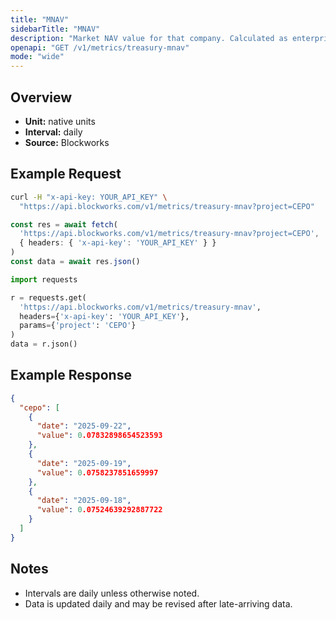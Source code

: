 ```yaml
---
title: "MNAV"
sidebarTitle: "MNAV"
description: "Market NAV value for that company. Calculated as enterprise value / NAV"
openapi: "GET /v1/metrics/treasury-mnav"
mode: "wide"
---
```


## Overview

- **Unit:** native units
- **Interval:** daily
- **Source:** Blockworks

## Example Request

<CodeGroup>

```bash cURL
curl -H "x-api-key: YOUR_API_KEY" \
  "https://api.blockworks.com/v1/metrics/treasury-mnav?project=CEPO"
```

```typescript TypeScript
const res = await fetch(
  'https://api.blockworks.com/v1/metrics/treasury-mnav?project=CEPO',
  { headers: { 'x-api-key': 'YOUR_API_KEY' } }
)
const data = await res.json()
```

```python Python
import requests

r = requests.get(
  'https://api.blockworks.com/v1/metrics/treasury-mnav',
  headers={'x-api-key': 'YOUR_API_KEY'},
  params={'project': 'CEPO'}
)
data = r.json()
```

</CodeGroup>

## Example Response

```json
{
  "cepo": [
    {
      "date": "2025-09-22",
      "value": 0.07832898654523593
    },
    {
      "date": "2025-09-19",
      "value": 0.0758237851659997
    },
    {
      "date": "2025-09-18",
      "value": 0.07524639292887722
    }
  ]
}
```

## Notes
- Intervals are daily unless otherwise noted.
- Data is updated daily and may be revised after late-arriving data.